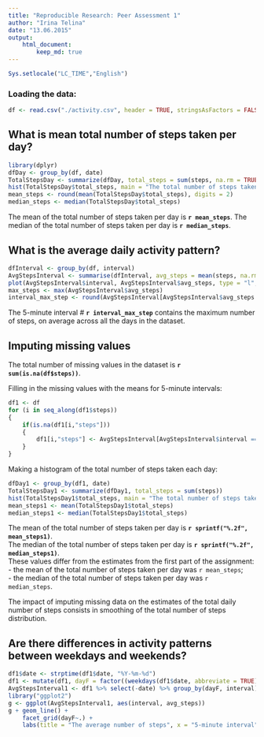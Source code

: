 ```yaml
---
title: "Reproducible Research: Peer Assessment 1"
author: "Irina Telina"
date: "13.06.2015"
output: 
    html_document:
        keep_md: true
---
```

```r
Sys.setlocale("LC_TIME","English")  
``` 
### Loading the data:

```r
df <- read.csv("./activity.csv", header = TRUE, stringsAsFactors = FALSE)  
```

## What is mean total number of steps taken per day?

```r
library(dplyr)  
dfDay <- group_by(df, date)  
TotalStepsDay <- summarize(dfDay, total_steps = sum(steps, na.rm = TRUE))  
hist(TotalStepsDay$total_steps, main = "The total number of steps taken each day", xlab = "Steps")  
mean_steps <- round(mean(TotalStepsDay$total_steps), digits = 2)    
median_steps <- median(TotalStepsDay$total_steps)  
```

The mean of the total number of steps taken per day is **`r mean_steps`**.
The median of the total number of steps taken per day is **`r median_steps`**.

## What is the average daily activity pattern?

```r
dfInterval <- group_by(df, interval)
AvgStepsInterval <- summarise(dfInterval, avg_steps = mean(steps, na.rm = TRUE))
plot(AvgStepsInterval$interval, AvgStepsInterval$avg_steps, type = "l", main = "The average number of steps", xlab = "5-minute interval", ylab = "Averaged number of steps across all days")
max_steps <- max(AvgStepsInterval$avg_steps)  
interval_max_step <- round(AvgStepsInterval[AvgStepsInterval$avg_steps == max_steps,1], digits = 2)  
```

The 5-minute interval # **`r interval_max_step`** contains the maximum number of steps, on average across all the days in the dataset.

## Imputing missing values

The total number of missing values in the dataset is **`r sum(is.na(df$steps))`**.

Filling in the missing values with the means for 5-minute intervals:
```r
df1 <- df
for (i in seq_along(df1$steps)) 
{
    if(is.na(df1[i,"steps"])) 
    {
        df1[i,"steps"] <- AvgStepsInterval[AvgStepsInterval$interval == df1[i,"interval"], "avg_steps"]
    }
}

```

Making a histogram of the total number of steps taken each day:
```r
dfDay1 <- group_by(df1, date)  
TotalStepsDay1 <- summarize(dfDay1, total_steps = sum(steps))  
hist(TotalStepsDay1$total_steps, main = "The total number of steps taken each day", xlab = "Steps")  
mean_steps1 <- mean(TotalStepsDay1$total_steps) 
median_steps1 <- median(TotalStepsDay1$total_steps)   
```

The mean of the total number of steps taken per day is **`r sprintf("%.2f", mean_steps1)`**.  
The median of the total number of steps taken per day is **`r sprintf("%.2f", median_steps1)`**.  
These values differ from the estimates from the first part of the assignment:  
- the mean of the total number of steps taken per day was `r mean_steps`;  
- the median of the total number of steps taken per day was `r median_steps`.  

The impact of imputing missing data on the estimates of the total daily number of steps consists in smoothing of the total number of steps distribution. 

## Are there differences in activity patterns between weekdays and weekends?

```r
df1$date <- strptime(df1$date, "%Y-%m-%d")
df1 <- mutate(df1, dayF = factor((weekdays(df1$date, abbreviate = TRUE) %in% c("Sat", "Sun")), labels = c("weekday", "weekend")))
AvgStepsInterval1 <- df1 %>% select(-date) %>% group_by(dayF, interval) %>% summarise(avg_steps=mean(steps))
library("ggplot2")
g <- ggplot(AvgStepsInterval1, aes(interval, avg_steps))
g + geom_line() + 
    facet_grid(dayF~.) + 
    labs(title = "The average number of steps", x = "5-minute interval", y = "Averaged number of steps across weekdays or weekends")
```
